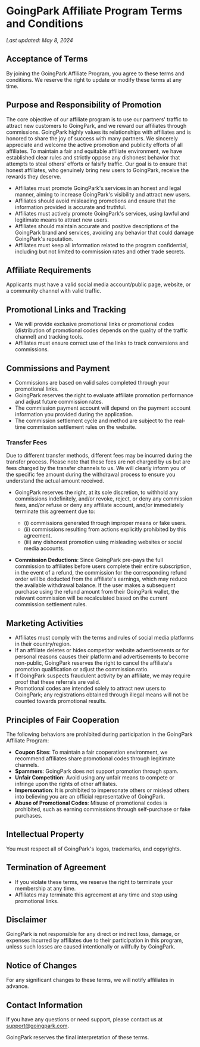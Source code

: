 # GoingPark Affiliate Program Terms and Conditions
*Last updated: May 8, 2024*

## Acceptance of Terms
By joining the GoingPark Affiliate Program, you agree to these terms and conditions. We reserve the right to update or modify these terms at any time.

## Purpose and Responsibility of Promotion
The core objective of our affiliate program is to use our partners' traffic to attract new customers to GoingPark, and we reward our affiliates through commissions. GoingPark highly values its relationships with affiliates and is honored to share the joy of success with many partners. We sincerely appreciate and welcome the active promotion and publicity efforts of all affiliates. To maintain a fair and equitable affiliate environment, we have established clear rules and strictly oppose any dishonest behavior that attempts to steal others' efforts or falsify traffic. Our goal is to ensure that honest affiliates, who genuinely bring new users to GoingPark, receive the rewards they deserve.

- Affiliates must promote GoingPark's services in an honest and legal manner, aiming to increase GoingPark's visibility and attract new users.
- Affiliates should avoid misleading promotions and ensure that the information provided is accurate and truthful.
- Affiliates must actively promote GoingPark's services, using lawful and legitimate means to attract new users.
- Affiliates should maintain accurate and positive descriptions of the GoingPark brand and services, avoiding any behavior that could damage GoingPark's reputation.
- Affiliates must keep all information related to the program confidential, including but not limited to commission rates and other trade secrets.

## Affiliate Requirements
Applicants must have a valid social media account/public page, website, or a community channel with valid traffic.

## Promotional Links and Tracking
- We will provide exclusive promotional links or promotional codes (distribution of promotional codes depends on the quality of the traffic channel) and tracking tools.
- Affiliates must ensure correct use of the links to track conversions and commissions.

## Commissions and Payment
- Commissions are based on valid sales completed through your promotional links.
- GoingPark reserves the right to evaluate affiliate promotion performance and adjust future commission rates.
- The commission payment account will depend on the payment account information you provided during the application.
- The commission settlement cycle and method are subject to the real-time commission settlement rules on the website.

### Transfer Fees
Due to different transfer methods, different fees may be incurred during the transfer process. Please note that these fees are not charged by us but are fees charged by the transfer channels to us. We will clearly inform you of the specific fee amount during the withdrawal process to ensure you understand the actual amount received.

- GoingPark reserves the right, at its sole discretion, to withhold any commissions indefinitely, and/or revoke, reject, or deny any commission fees, and/or refuse or deny any affiliate account, and/or immediately terminate this agreement due to:
  - (i) commissions generated through improper means or fake users.
  - (ii) commissions resulting from actions explicitly prohibited by this agreement.
  - (iii) any dishonest promotion using misleading websites or social media accounts.

- **Commission Deductions**: Since GoingPark pre-pays the full commission to affiliates before users complete their entire subscription, in the event of a refund, the commission for the corresponding refund order will be deducted from the affiliate's earnings, which may reduce the available withdrawal balance. If the user makes a subsequent purchase using the refund amount from their GoingPark wallet, the relevant commission will be recalculated based on the current commission settlement rules.

## Marketing Activities
- Affiliates must comply with the terms and rules of social media platforms in their country/region.
- If an affiliate deletes or hides competitor website advertisements or for personal reasons causes their platform and advertisements to become non-public, GoingPark reserves the right to cancel the affiliate's promotion qualification or adjust the commission ratio.
- If GoingPark suspects fraudulent activity by an affiliate, we may require proof that these referrals are valid.
- Promotional codes are intended solely to attract new users to GoingPark; any registrations obtained through illegal means will not be counted towards promotional results.

## Principles of Fair Cooperation
The following behaviors are prohibited during participation in the GoingPark Affiliate Program:

- **Coupon Sites**: To maintain a fair cooperation environment, we recommend affiliates share promotional codes through legitimate channels.
- **Spammers**: GoingPark does not support promotion through spam.
- **Unfair Competition**: Avoid using any unfair means to compete or infringe upon the rights of other affiliates.
- **Impersonation**: It is prohibited to impersonate others or mislead others into believing you are an official representative of GoingPark.
- **Abuse of Promotional Codes**: Misuse of promotional codes is prohibited, such as earning commissions through self-purchase or fake purchases.

## Intellectual Property
You must respect all of GoingPark's logos, trademarks, and copyrights.

## Termination of Agreement
- If you violate these terms, we reserve the right to terminate your membership at any time.
- Affiliates may terminate this agreement at any time and stop using promotional links.

## Disclaimer
GoingPark is not responsible for any direct or indirect loss, damage, or expenses incurred by affiliates due to their participation in this program, unless such losses are caused intentionally or willfully by GoingPark.

## Notice of Changes
For any significant changes to these terms, we will notify affiliates in advance.

## Contact Information
If you have any questions or need support, please contact us at [support@goingpark.com](mailto:support@goingpark.com).

GoingPark reserves the final interpretation of these terms.
